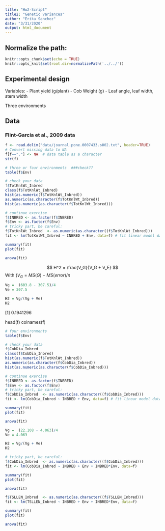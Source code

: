 ```yaml
---
title: "Hw2-Script"
title2: "Genetic variances"
author: "Erika Sanchez"
date: "3/31/2020"
output: html_document
---
```


## Normalize the path:

```r
knitr::opts_chunk$set(echo = TRUE) 
knitr::opts_knit$set(root.dir=normalizePath('../../')) 
```

## Experimental design

Variables: 
 - Plant yield (g/plant)
 - Cob Weight (g)
 - Leaf angle, leaf width, stem width

Three environments

## Data
### Flint-Garcia et al., 2009 data

```r
f <- read.delim("data/journal.pone.0007433.s002.txt", header=TRUE)
# Convert missing data to NA
f[f=="."] <- NA  # data table as a character
str(f)

# three or four environments  ###check??
table(f$Env)

# check your data
f$TotKnlWt_Inbred
class(f$TotKnlWt_Inbred)
hist(as.numeric(f$TotKnlWt_Inbred))
as.numeric(as.character(f$TotKnlWt_Inbred))
hist(as.numeric(as.character(f$TotKnlWt_Inbred)))

# continue exercise
f$INBRED <- as.factor(f$INBRED)
f$Env <- as.factor(f$Env)
# tricky part, be careful:
f$TotKnlWt_Inbred  <- as.numeric(as.character((f$TotKnlWt_Inbred)))
fit <- lm(TotKnlWt_Inbred ~ INBRED + Env, data=f) # fit linear model data= dataframe

summary(fit)
plot(fit)

anova(fit)
```

$$
H^2 = \frac{V_G}{V_G + V_E}
$$
With $(V_G =  MS(G) - MS(error)/n$ 

```r
Vg =  (603.8 - 307.5)/4
Ve = 307.5

H2 = Vg/(Vg + Ve)
H2
```

[1] 0.1941296

head(f)
colnames(f)

```r
# four environments
table(f$Env)

# check your data
f$CobDia_Inbred
class(f$CobDia_Inbred)
hist(as.numeric(f$TotKnlWt_Inbred))
as.numeric(as.character(f$CobDia_Inbred))
hist(as.numeric(as.character(f$CobDia_Inbred)))

# continue exercise
f$INBRED <- as.factor(f$INBRED)
f$Env <- as.factor(f$Env)
# tricky part, be careful:
f$CobDia_Inbred  <- as.numeric(as.character((f$CobDia_Inbred)))
fit <- lm(CobDia_Inbred ~ INBRED + Env, data=f) # fit linear model data= dataframe

summary(fit)
plot(fit)

anova(fit)
```

```r
Vg =  (22.108 - 4.063)/4
Ve = 4.063

H2 = Vg/(Vg + Ve)
H2
```

```r
# tricky part, be careful:
f$CobDia_Inbred  <- as.numeric(as.character((f$CobDia_Inbred)))
fit <- lm(CobDia_Inbred ~ INBRED + Env + INBRED*Env, data=f)

summary(fit)
plot(fit)

anova(fit)

```

```r

f$TSLLEN_Inbred  <- as.numeric(as.character((f$TSLLEN_Inbred)))
fit <- lm(TSLLEN_Inbred ~ INBRED + Env + INBRED*Env, data=f)

summary(fit)
plot(fit)

anova(fit)

```